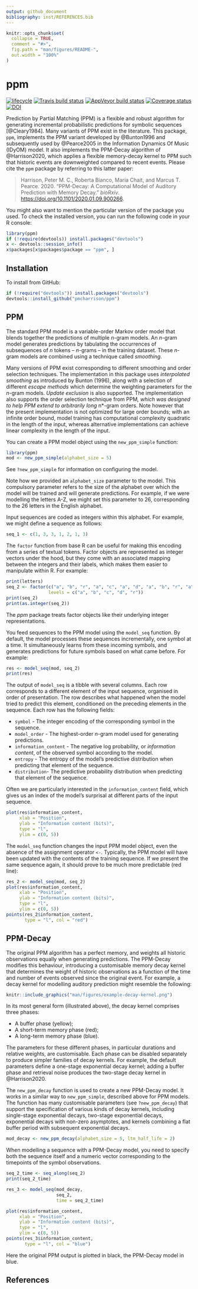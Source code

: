 ```yaml
---
output: github_document
bibliography: inst/REFERENCES.bib
---
```


<!-- README.md is generated from README.Rmd. Please edit that file -->

```r
knitr::opts_chunk$set(
  collapse = TRUE,
  comment = "#>",
  fig.path = "man/figures/README-",
  out.width = "100%"
)
```
# ppm

[![lifecycle](https://img.shields.io/badge/lifecycle-maturing-blue.svg)](https://www.tidyverse.org/lifecycle/#maturing)
[![Travis build status](https://travis-ci.org/pmcharrison/ppm.svg?branch=master)](https://travis-ci.org/pmcharrison/ppm)
[![AppVeyor build status](https://ci.appveyor.com/api/projects/status/github/pmcharrison/ppm?branch=master&svg=true)](https://ci.appveyor.com/project/pmcharrison/ppm)
[![Coverage status](https://coveralls.io/repos/github/pmcharrison/ppm/badge.svg)](https://coveralls.io/r/pmcharrison/ppm?branch=master)
[![DOI](https://zenodo.org/badge/DOI/10.5281/zenodo.2620414.svg)](https://doi.org/10.5281/zenodo.2620414)

Prediction by Partial Matching (PPM) is a flexible and robust algorithm
for generating incremental probabilistic predictions for symbolic sequences
[@Cleary1984].
Many variants of PPM exist in the literature.
This package, `ppm`, implements the PPM variant developed by @Bunton1996
and subsequently used by @Pearce2005 in the Information Dynamics Of Music
(IDyOM) model.
It also implements the PPM-Decay algorithm of @Harrison2020,
which applies a flexible memory-decay kernel to PPM such that
historic events are downweighted compared to recent events.
Please cite the `ppm` package by referring to this latter paper:

> Harrison, Peter M. C., Roberta Bianco, Maria Chait, and Marcus T.
> Pearce. 2020. “PPM-Decay: A Computational Model of Auditory Prediction
> with Memory Decay.” *bioRxiv*.
> <https://doi.org/10.1101/2020.01.09.900266>.

You might also want to mention the particular version of the package you used.
To check the installed version, you can run the following code in your R console:

``` r
library(ppm)
if (!require(devtools)) install.packages("devtools")
x <- devtools::session_info()
x$packages[x$packages$package == "ppm", ]
```

## Installation

To install from GitHub:

``` r
if (!require("devtools")) install.packages("devtools")
devtools::install_github("pmcharrison/ppm")
```

## PPM

The standard PPM model is a variable-order Markov order model that 
blends together the predictions of multiple *n*-gram models.
An *n*-gram model generates predictions by tabulating the 
occurrences of subsequences of *n* tokens -- *n*-grams -- in the training dataset.
These *n*-gram models are combined using a technique called *smoothing*.

Many versions of PPM exist corresponding to different smoothing and order selection
techniques. The implementation in this package uses *interpolated smoothing*
as introduced by Bunton (1996), along with a selection of different *escape methods*
which determine the weighting parameters for the *n*-gram models.
*Update exclusion* is also supported.
The implementation also supports the order selection technique from PPM*,
which was designed to help PPM extend to arbitrarily long *n*-gram orders.
Note however that the present implementation is not optimized for large order bounds;
with an infinite order bound, model training has computational complexity quadratic 
in the length of the input, whereas alternative implementations can achieve
linear complexity in the length of the input.

You can create a PPM model object using the `new_ppm_simple` function:

```r
library(ppm)
mod <- new_ppm_simple(alphabet_size = 5)
```

See `?new_ppm_simple` for information on configuring the model.

Note how we provided an `alphabet_size` parameter to the model.
This compulsory parameter refers to the size of the alphabet over which
the model will be trained and will generate predictions.
For example, if we were modelling the letters A-Z, we might set 
this parameter to 26, corresponding to the 26 letters in the English alphabet.

Input sequences are coded as integers within this alphabet.
For example, we might define a sequence as follows:

```r
seq_1 <- c(1, 3, 3, 1, 2, 1, 3)
```

The `factor` function from base R can be useful for making this encoding
from a series of textual tokens.
Factor objects are represented as integer vectors under the hood,
but they come with an associated mapping between the integers and 
their labels, which makes them easier to manipulate within R.
For example:

```r
print(letters)
seq_2 <- factor(c("a", "b", "r", "a", "c", "a", "d", "a", "b", "r", "a"),
                levels = c("a", "b", "c", "d", "r"))
print(seq_2)
print(as.integer(seq_2))
```

The *ppm* package treats factor objects like their underlying integer representations.

You feed sequences to the PPM model using the `model_seq` function.
By default, the model processes these sequences incrementally,
one symbol at a time.
It simultaneously learns from these incoming symbols,
and generates predictions for future symbols based
on what came before.
For example:

```r
res <- model_seq(mod, seq_2)
print(res)
```

The output of `model_seq` is a tibble with several columns.
Each row corresponds to a different element of the input sequence,
organised in order of presentation.
The row describes what happened when the model tried to predict
this element, conditioned on the preceding elements in the sequence.
Each row has the following fields:

- `symbol` - The integer encoding of the corresponding symbol in the sequence.
- `model_order` - The highest-order *n*-gram model used for generating predictions.
- `information_content` - The negative log probability, or *information content*,
of the observed symbol according to the model.
- `entropy` - The entropy of the model's predictive distribution when predicting
that element of the sequence.
- `distribution`- The predictive probability distribution when predicting
that element of the sequence.

Often we are particularly interested in the `information_content` field,
which gives us an index of the model's surprisal at different 
parts of the input sequence.

```r
plot(res$information_content,
     xlab = "Position",
     ylab = "Information content (bits)",
     type = "l", 
     ylim = c(0, 5))
```

The `model_seq` function changes the input PPM model object,
even the absence of the assignment operator `<-`.
Typically, the PPM model will have been updated with the contents of 
the training sequence. 
If we present the same sequence again, it should prove to be much more predictable (red line):

```r
res_2 <- model_seq(mod, seq_2)
plot(res$information_content,
     xlab = "Position",
     ylab = "Information content (bits)",
     type = "l", 
     ylim = c(0, 5))
points(res_2$information_content,
       type = "l", col = "red")
```

## PPM-Decay

The original PPM algorithm has a perfect memory,
and weights all historic observations equally when generating predictions.
The PPM-Decay modifies this behaviour,
introducing a customisable memory decay kernel that determines the 
weight of historic observations as a function of the 
time and number of events observed since the original event.
For example, a decay kernel for modelling auditory prediction might 
resemble the following:

```r
knitr::include_graphics("man/figures/example-decay-kernel.png")
```

In its most general form (illustrated above), 
the decay kernel comprises three phases:

- A buffer phase (yellow);
- A short-term memory phase (red);
- A long-term memory phase (blue).

The parameters for these different phases, in particular durations
and relative weights, are customisable.
Each phase can be disabled separately to produce
simpler families of decay kernels.
For example, the default parameters define a one-stage exponential decay kernel;
adding a buffer phase and retrieval noise produces the two-stage decay kernel
in @Harrison2020.

The `new_ppm_decay` function is used to create a new PPM-Decay model.
It works in a similar way to `new_ppm_simple`, described above for PPM models.
The function has many customisable parameters (see `?new_ppm_decay`)
that support the specification of various kinds of decay kernels,
including single-stage exponential decays,
two-stage exponential decays,
exponential decays with non-zero asymptotes,
and kernels combining a flat buffer period with subsequent exponential decays.

```r
mod_decay <- new_ppm_decay(alphabet_size = 5, ltm_half_life = 2)
```

When modelling a sequence with a PPM-Decay model,
you need to specify both the sequence itself and 
a numeric vector corresponding to the timepoints of the 
symbol observations.

```r
seq_2_time <- seq_along(seq_2)
print(seq_2_time)

res_3 <- model_seq(mod_decay, 
                   seq_2,
                   time = seq_2_time)

plot(res$information_content,
     xlab = "Position",
     ylab = "Information content (bits)",
     type = "l", 
     ylim = c(0, 5))
points(res_3$information_content,
       type = "l", col = "blue")
```

Here the original PPM output is plotted in black,
the PPM-Decay model in blue.

## References
